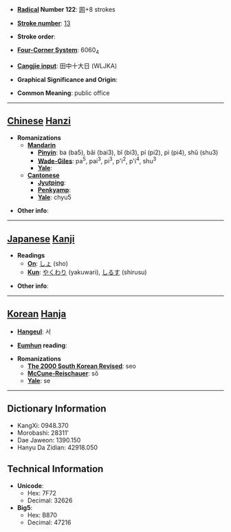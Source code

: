 * '''[[Wiktionary:Chinese radical index| Radical]] Number 122''': [[Wiktionary:Chinese radical index 网|网]]+8 strokes

* '''[[Wiktionary:Chinese total strokes index|Stroke number]]''': [[Wiktionary:Chinese total strokes index 13|13]]

* '''Stroke order''': 

* '''[[Wiktionary:Chinese four corner index|Four-Corner System]]''': 6060<sub>4</sub>

* '''[[Wiktionary:Chinese Cangjie index|Cangjie input]]''': 田中十大日 (WLJKA)

* '''Graphical Significance and Origin''': 

* '''Common Meaning''': public office

----

== [[Chinese]] [[Hanzi]] ==

* '''Romanizations'''
** '''[[Mandarin]]'''
*** '''[[Pinyin]]''': ba (ba5), bǎi (bai3), bǐ (bi3), pí (pi2), pì (pi4), shǔ (shu3)
*** '''[[Wade-Giles]]''': pa<sup>5</sup>, pai<sup>3</sup>, pi<sup>3</sup>, p'i<sup>2</sup>, p'i<sup>4</sup>, shu<sup>3</sup>
*** '''[[Yale]]''': 
** '''[[Cantonese]]'''
*** '''[[Jyutping]]''':
*** '''[[Penkyamp]]''': 
*** '''[[Yale]]''': chyu5

* '''Other info''': 

----

== [[Japanese]] [[Kanji]] ==

* '''Readings'''
** '''[[On]]''': [[しょ]] (sho)
** '''[[Kun]]''': [[やくわり]] (yakuwari), [[しるす]] (shirusu)

* '''Other info''':  

----

== [[Korean]] [[Hanja]] ==

* '''[[Hangeul]]''': 서

* '''[[Eumhun]] reading''': 

* '''Romanizations'''
** '''[[The 2000 South Korean Revised Romanization|The 2000 South Korean Revised]]''': seo
** '''[[McCune-Reischauer]]''': sŏ
** '''[[Yale]]''': se

----

== Dictionary Information ==

* KangXi: 0948.370
* Morobashi: 28311'
* Dae Jaweon: 1390.150
* Hanyu Da Zidian: 42918.050

== Technical Information ==

* '''Unicode''':
** Hex: 7F72
** Decimal: 32626
* '''Big5''':
** Hex: B870
** Decimal: 47216